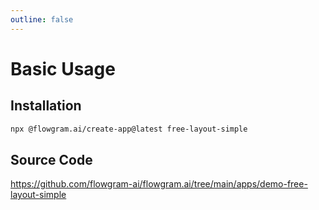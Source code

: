 ```yaml
---
outline: false
---
```



# Basic Usage


<FreeLayoutSimplePreview />

## Installation

```bash
npx @flowgram.ai/create-app@latest free-layout-simple
```

## Source Code

https://github.com/flowgram-ai/flowgram.ai/tree/main/apps/demo-free-layout-simple

